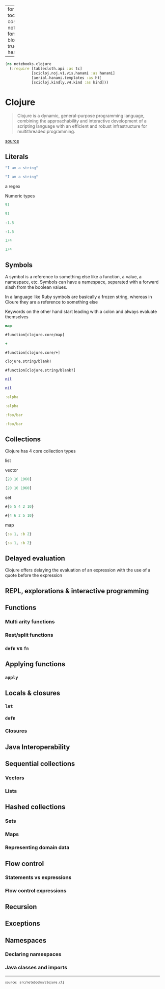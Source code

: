 
---
format:
  html: {toc: true, toc-depth: 4, theme: cosmo, output-file: notebooks.clojure.html}
fontsize: 0.9em
code-block-background: true
include-in-header: {text: '<link rel = "icon" href = "data:," />'}

---
<style></style><style>.printedClojure .sourceCode {
  background-color: transparent;
  border-style: none;
}
</style><style>.clay-limit-image-width .clay-image {max-width: 100%}
</style>
<script src="notebooks.clojure_files/md-default0.js" type="text/javascript"></script><script src="notebooks.clojure_files/md-default1.js" type="text/javascript"></script>

::: {.sourceClojure}
```clojure
(ns notebooks.clojure
  (:require [tablecloth.api :as tc]
            [scicloj.noj.v1.vis.hanami :as hanami]
            [aerial.hanami.templates :as ht]
            [scicloj.kindly.v4.kind :as kind]))
```
:::



# Clojure

> Clojure is a dynamic, general-purpose programming language, combining the approachability and interactive development of a scripting language with an efficient and robust infrastructure for multithreaded programming.

[source](https://clojure.org/)


## Literals


::: {.sourceClojure}
```clojure
"I am a string"
```
:::



::: {.printedClojure}
```clojure
"I am a string"

```
:::


a regex

Numeric types


::: {.sourceClojure}
```clojure
51
```
:::



::: {.printedClojure}
```clojure
51

```
:::



::: {.sourceClojure}
```clojure
-1.5
```
:::



::: {.printedClojure}
```clojure
-1.5

```
:::



::: {.sourceClojure}
```clojure
1/4
```
:::



::: {.printedClojure}
```clojure
1/4

```
:::



## Symbols

A symbol is a reference to something else like a function, a value, a namespace, etc. Symbols can have a namespace, separated with a forward slash from the boolean values.

In a language like Ruby symbols are basically a frozen string, whereas in Cloure they are a reference to something else

Keywords on the other hand start leading with a colon and always evaluate themselves


::: {.sourceClojure}
```clojure
map
```
:::



::: {.printedClojure}
```clojure
#function[clojure.core/map]

```
:::



::: {.sourceClojure}
```clojure
+
```
:::



::: {.printedClojure}
```clojure
#function[clojure.core/+]

```
:::



::: {.sourceClojure}
```clojure
clojure.string/blank?
```
:::



::: {.printedClojure}
```clojure
#function[clojure.string/blank?]

```
:::



::: {.sourceClojure}
```clojure
nil
```
:::



::: {.printedClojure}
```clojure
nil

```
:::



::: {.sourceClojure}
```clojure
:alpha
```
:::



::: {.printedClojure}
```clojure
:alpha

```
:::



::: {.sourceClojure}
```clojure
:foo/bar
```
:::



::: {.printedClojure}
```clojure
:foo/bar

```
:::



## Collections

Clojure has 4 core collection types

list


vector


::: {.sourceClojure}
```clojure
[20 10 1960]
```
:::



::: {.printedClojure}
```clojure
[20 10 1960]

```
:::


set


::: {.sourceClojure}
```clojure
#{6 5 4 2 10}
```
:::



::: {.printedClojure}
```clojure
#{4 6 2 5 10}

```
:::


map


::: {.sourceClojure}
```clojure
{:a 1, :b 2}
```
:::



::: {.printedClojure}
```clojure
{:a 1, :b 2}

```
:::



## Delayed evaluation

Clojure offers delaying the evaluation of an expression
with the use of a quote before the expression




## REPL, explorations & interactive programming


## Functions


### Multi arity functions


### Rest/split functions


### `defn` vs `fn`


## Applying functions


### `apply`


## Locals & closures


### `let`


### `defn`


### Closures


## Java Interoperability


## Sequential collections


### Vectors


### Lists


## Hashed collections


### Sets


### Maps


### Representing domain data


## Flow control


### Statements vs expressions


### Flow control expressions


## Recursion


## Exceptions


## Namespaces


### Declaring namespaces


### Java classes and imports


```{=html}
<div style="background-color:grey;height:2px;width:100%;"></div>
```



```{=html}
<div><pre><small><small>source: src/notebooks/clojure.clj</small></small></pre></div>
```
